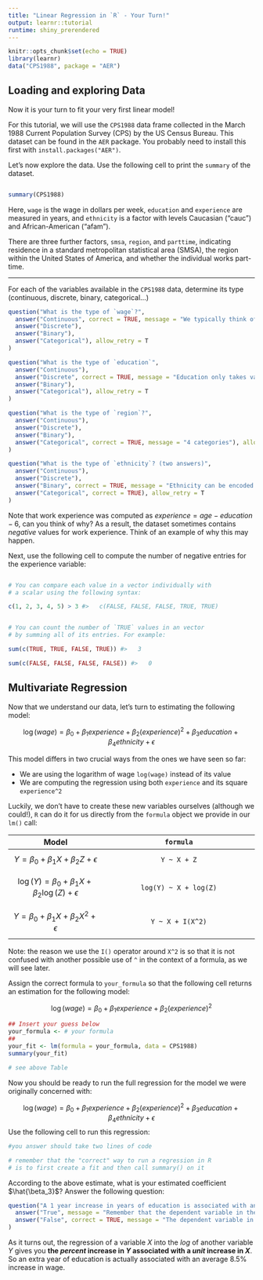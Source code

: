 ```yaml
---
title: "Linear Regression in `R` - Your Turn!"
output: learnr::tutorial
runtime: shiny_prerendered
---
```


```r
knitr::opts_chunk$set(echo = TRUE)
library(learnr)
data("CPS1988", package = "AER")
```


## Loading and exploring Data

Now it is your turn to fit your very first linear model!

For this tutorial, we will use the `CPS1988` data frame collected in the March 1988 Current Population Survey (CPS) by the US Census Bureau. This dataset can be found in the `AER` package. You probably need to install this first with `install.packages("AER")`.


Let's now explore the data. Use the following cell to print the `summary` of the dataset.

```r

```

```r
summary(CPS1988)
```


Here, `wage` is the wage in dollars per week, `education` and `experience` are measured in years, and `ethnicity` is a factor with levels Caucasian ("cauc") and African-American ("afam"). 

There are three further factors, `smsa`, `region`, and `parttime`, indicating residence in a standard metropolitan statistical area (SMSA), the region within the United States of America, and whether the individual works part-time.

----

For each of the variables available in the `CPS1988` data, determine its type (continuous, discrete, binary, categorical...)

```r
question("What is the type of `wage`?",
  answer("Continuous", correct = TRUE, message = "We typically think of wage as taking on an infinite continuum of values (even though it is often rounded to the nearest cent)"),
  answer("Discrete"),
  answer("Binary"),
  answer("Categorical"), allow_retry = T
)
```
```r
question("What is the type of `education`",
  answer("Continuous"),
  answer("Discrete", correct = TRUE, message = "Education only takes values in [0, 1, 2, ..., 18]"),
  answer("Binary"),
  answer("Categorical"), allow_retry = T
)
```
```r
question("What is the type of `region`?",
  answer("Continuous"),
  answer("Discrete"),
  answer("Binary"),
  answer("Categorical", correct = TRUE, message = "4 categories"), allow_retry = T
)
```
```r
question("What is the type of `ethnicity`? (two answers)",
  answer("Continuous"),
  answer("Discrete"),
  answer("Binary", correct = TRUE, message = "Ethnicity can be encoded as 1 or 0. It is a special case of a categorical variable."),
  answer("Categorical", correct = TRUE), allow_retry = T
)
```

Note that work experience was computed as $experience = age - education - 6$, can you think of why? As a result, the dataset sometimes contains *negative* values for work experience. Think of an example of why this may happen. 

Next, use the following cell to compute the number of negative entries for the experience variable:

```r

```

```r

# You can compare each value in a vector individually with
# a scalar using the following syntax:

c(1, 2, 3, 4, 5) > 3 #>   c(FALSE, FALSE, FALSE, TRUE, TRUE)


# You can count the number of `TRUE` values in an vector
# by summing all of its entries. For example:

sum(c(TRUE, TRUE, FALSE, TRUE)) #>   3

sum(c(FALSE, FALSE, FALSE, FALSE)) #>   0
```

## Multivariate Regression

Now that we understand our data, let's turn to estimating the following model:

$$\log(wage) = \beta_0 + \beta_1 experience + \beta_2 (experience)^2 + \beta_3 education + \beta_4 ethnicity + \epsilon$$

This model differs in two crucial ways from the ones we have seen so far:

- We are using the logarithm of wage `log(wage)` instead of its value
- We are computing the regression using both `experience` and its square `experience^2`

Luckily, we don't have to create these new variables ourselves (although we could!), `R` can do it for us directly from the `formula` object we provide in our `lm()` call:

| Model | `formula` |
| :-----: | :---------: |
| $$Y = \beta_0 + \beta_1 X + \beta_2 Z + \epsilon $$ | `Y ~ X + Z` |
| $$\log(Y) = \beta_0 + \beta_1 X + \beta_2 \log(Z) + \epsilon $$ | `log(Y) ~ X + log(Z)` |
| $$Y = \beta_0 + \beta_1 X + \beta_2 X^2 + \epsilon $$ | `Y ~ X + I(X^2)` |

Note: the reason we use the `I()` operator around `X^2` is so that it is not confused with another possible use of `^` in the context of a formula, as we will see later.

Assign the correct formula to `your_formula` so that the following cell returns an estimation for the following model:

$$\log(wage) = \beta_0 + \beta_1 experience + \beta_2 (experience)^2$$

```r
## Insert your guess below
your_formula <- # your formula
##
your_fit <- lm(formula = your_formula, data = CPS1988)
summary(your_fit)
```

```r
# see above Table
```


Now you should be ready to run the full regression for the model we were originally concerned with:

$$\log(wage) = \beta_0 + \beta_1 experience + \beta_2 (experience)^2 + \beta_3 education + \beta_4 ethnicity + \epsilon$$
Use the following cell to run this regression:

```r
#you answer should take two lines of code
```

```r
# remember that the "correct" way to run a regression in R
# is to first create a fit and then call summary() on it
```

According to the above estimate, what is your estimated coefficient $\hat{\beta_3}$? Answer the following question:

```r
question("A 1 year increase in years of education is associated with an average  0.085673 increase in wage.",
  answer("True", message = "Remember that the dependent variable in the regression is the logarithm of wage, not wage itself!"),
  answer("False", correct = TRUE, message = "The dependent variable in the regression is the logarithm of wage!")
)
```


As it turns out, the regression of a variable $X$ into the *log* of another variable $Y$ gives you **the *percent* increase in $Y$ associated with a *unit* increase in $X$**. So an extra year of education is actually associated with an average 8.5% increase in wage.



